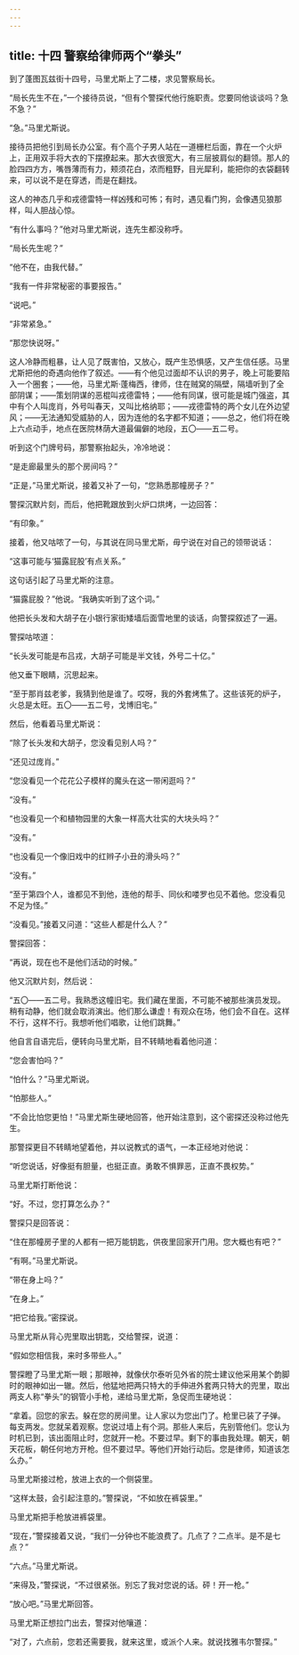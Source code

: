 ```yaml
---
---
---
```

title: 十四 警察给律师两个“拳头”
---




到了蓬图瓦兹街十四号，马里尤斯上了二楼，求见警察局长。

“局长先生不在，”一个接待员说，“但有个警探代他行施职责。您要同他谈谈吗？急不急？”

“急。”马里尤斯说。

接待员把他引到局长办公室。有个高个子男人站在一道栅栏后面，靠在一个火炉上，正用双手将大衣的下摆撩起来。那大衣很宽大，有三层披肩似的翻领。那人的脸四四方方，嘴唇薄而有力，颊须花白，浓而粗野，目光犀利，能把你的衣袋翻转来，可以说不是在穿透，而是在翻找。

这人的神态几乎和戎德雷特一样凶残和可怖；有时，遇见看门狗，会像遇见狼那样，叫人胆战心惊。

“有什么事吗？”他对马里尤斯说，连先生都没称呼。

“局长先生呢？”

“他不在，由我代替。”

“我有一件非常秘密的事要报告。”

“说吧。”

“非常紧急。”

“那您快说呀。”

这人冷静而粗暴，让人见了既害怕，又放心，既产生恐惧感，又产生信任感。马里尤斯把他的奇遇向他作了叙述。——有个他见过面却不认识的男子，晚上可能要陷入一个圈套；——他，马里尤斯·蓬梅西，律师，住在贼窝的隔壁，隔墙听到了全部阴谋；——策划阴谋的恶棍叫戎德雷特；——他有同谋，很可能是城门强盗，其中有个人叫庞肖，外号叫春天，又叫比格纳耶；——戎德雷特的两个女儿在外边望风；——无法通知受威胁的人，因为连他的名字都不知道；——总之，他们将在晚上六点动手，地点在医院林荫大道最偏僻的地段，五〇——五二号。

听到这个门牌号码，那警察抬起头，冷冷地说：

“是走廊最里头的那个房间吗？”

“正是，”马里尤斯说，接着又补了一句，“您熟悉那幢房子？”

警探沉默片刻，而后，他把靴跟放到火炉口烘烤，一边回答：

“有印象。”

接着，他又咕哝了一句，与其说在同马里尤斯，毋宁说在对自己的领带说话：

“这事可能与‘猫露屁股’有点关系。”

这句话引起了马里尤斯的注意。

“猫露屁股？”他说。“我确实听到了这个词。”

他把长头发和大胡子在小银行家街矮墙后面雪地里的谈话，向警探叙述了一遍。

警探咕哝道：

“长头发可能是布吕戎，大胡子可能是半文钱，外号二十亿。”

他又垂下眼睛，沉思起来。

“至于那肖兹老爹，我猜到他是谁了。哎呀，我的外套烤焦了。这些该死的炉子，火总是太旺。五〇——五二号，戈博旧宅。”

然后，他看着马里尤斯说：

“除了长头发和大胡子，您没看见别人吗？”

“还见过庞肖。”

“您没看见一个花花公子模样的魔头在这一带闲逛吗？”

“没有。”

“也没看见一个和植物园里的大象一样高大壮实的大块头吗？”

“没有。”

“也没看见一个像旧戏中的红辫子小丑的滑头吗？”

“没有。”

“至于第四个人，谁都见不到他，连他的帮手、同伙和喽罗也见不着他。您没看见不足为怪。”

“没看见。”接着又问道：“这些人都是什么人？”

警探回答：

“再说，现在也不是他们活动的时候。”

他又沉默片刻，然后说：

“五〇——五二号。我熟悉这幢旧宅。我们藏在里面，不可能不被那些演员发现。稍有动静，他们就会取消演出。他们那么谦虚！有观众在场，他们会不自在。这样不行，这样不行。我想听他们唱歌，让他们跳舞。”

他自言自语完后，便转向马里尤斯，目不转睛地看着他问道：

“您会害怕吗？”

“怕什么？”马里尤斯说。

“怕那些人。”

“不会比怕您更怕！”马里尤斯生硬地回答，他开始注意到，这个密探还没称过他先生。

那警探更目不转睛地望着他，并以说教式的语气，一本正经地对他说：

“听您说话，好像挺有胆量，也挺正直。勇敢不惧罪恶，正直不畏权势。”

马里尤斯打断他说：

“好。不过，您打算怎么办？”

警探只是回答说：

“住在那幢房子里的人都有一把万能钥匙，供夜里回家开门用。您大概也有吧？”

“有啊。”马里尤斯说。

“带在身上吗？”

“在身上。”

“把它给我。”密探说。

马里尤斯从背心兜里取出钥匙，交给警探，说道：

“假如您相信我，来时多带些人。”

警探瞪了马里尤斯一眼；那眼神，就像伏尔泰听见外省的院士建议他采用某个韵脚时的眼神如出一辙。然后，他猛地把两只特大的手伸进外套两只特大的兜里，取出两支人称“拳头”的钢管小手枪，递给马里尤斯，急促而生硬地说：

“拿着。回您的家去。躲在您的房间里。让人家以为您出门了。枪里已装了子弹。每支两发。您就呆着观察。您说过墙上有个洞。那些人来后，先别管他们。您认为时机已到，该出面阻止时，您就开一枪。不要过早。剩下的事由我处理。朝天，朝天花板，朝任何地方开枪。但不要过早。等他们开始行动后。您是律师，知道该怎么办。”

马里尤斯接过枪，放进上衣的一个侧袋里。

“这样太鼓，会引起注意的。”警探说，“不如放在裤袋里。”

马里尤斯把手枪放进裤袋里。

“现在，”警探接着又说，“我们一分钟也不能浪费了。几点了？二点半。是不是七点？”

“六点。”马里尤斯说。

“来得及，”警探说，“不过很紧张。别忘了我对您说的话。砰！开一枪。”

“放心吧。”马里尤斯回答。

马里尤斯正想拉门出去，警探对他嚷道：

“对了，六点前，您若还需要我，就来这里，或派个人来。就说找雅韦尔警探。”